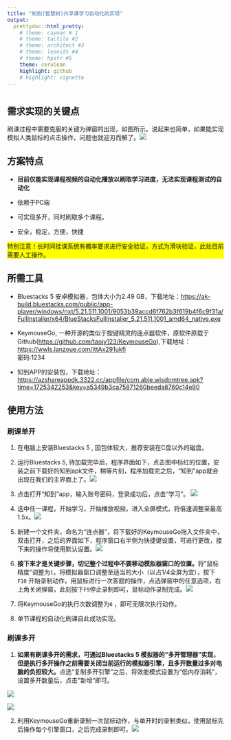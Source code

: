---
title: "知到(智慧树)共享课学习自动化的实现"
output:
  prettydoc::html_pretty:
    # theme: cayman # 1
    # theme: tactile #2
    # theme: architect #3
    # theme: leonids #4
    # theme: hpstr #5
    theme: cerulean
    highlight: github
    # highlight: vignette
---

# 

## 需求实现的关键点

刷课过程中需要克服的关键为弹窗的出现，如图所示。说起来也简单，如果能实现模拟人类鼠标的点击操作，问题也就迎刃而解了。![](images/clipboard-2131103548.png)

## 方案特点

-   **目前仅能实现课程视频的自动化播放以刷取学习进度，无法实现课程测试的自动化**

-   依赖于PC端

-   可实现多开，同时刷取多个课程。

-   安全，稳定，方便，快捷

::: {style="background-color: #FFFF00"}
特别注意！长时间挂课系统有概率要求进行安全验证，方式为滑块验证，此处目前需要人工操作。
:::

## 所需工具

-   Bluestacks 5 安卓模拟器，包体大小为2.49 GB，下载地址：<https://ak-build.bluestacks.com/public/app-player/windows/nxt/5.21.511.1001/9053b39accd6f762b3f619b4f6c9f31a/FullInstaller/x64/BlueStacksFullInstaller_5.21.511.1001_amd64_native.exe>

-   KeymouseGo, 一种开源的类似于按键精灵的连点器软件，原软件原载于Github(<https://github.com/taojy123/KeymouseGo>),下载地址：<https://wwls.lanzoue.com/ittAx291ukfi>\
    密码:1234

-   知到APP的安装包，下载地址：<https://azshareappdk.3322.cc/appfile/com.able.wisdomtree.apk?time=1725342253&key=a5349b3ca75871260beeda8760c14e90>

## 使用方法

### 刷课单开

1.  在电脑上安装Bluestacks 5 , 因包体较大，推荐安装在C盘以外的磁盘。

2.  运行Bluestacks 5, 待加载完毕后，程序界面如下，点击图中标红的位置，安装之前下载好的知到apk文件，稍等片刻，程序加载完之后，“知到"app就会出现在我们的主界面上了。![](images/clipboard-2088493751.png)

3.  点击打开“知到”app，输入账号密码，登录成功后，点击“学习”。 ![](images/clipboard-1486991683.png)

4.  选中任一课程，开始学习，开始播放视频，进入全屏模式，将倍速调整至最高1.5x。![](images/clipboard-1294601317.png)

5.  新建一个文件夹，命名为“连点器”，将下载好的KeymouseGo拖入文件夹中，双击打开，之后的界面如下，程序窗口右半侧为快捷键设置，可进行更改，接下来的操作将使用默认设置。![](images/clipboard-2217475300.png)

6.  **接下来才是关键步骤，切记整个过程中不要移动模拟器窗口的位置。**将”鼠标精度”调整为`1`，将模拟器窗口调整至适当的大小（以占1/4全屏为宜），按下`F10` 开始录制动作，用鼠标进行一次答题的操作，点选弹窗中的任意选项，右上角关闭弹窗，此刻按下`F9`停止录制即可，鼠标动作录制完成。![](images/clipboard-2620575720.png)

7.  将KeymouseGo的执行次数调整为`0` ，即可无限次执行动作。

8.  单节课程的自动化刷课自此成功实现。

### 刷课多开

1.  **如果有刷课多开的需求，可通过Bluestacks 5 模拟器的“多开管理器”实现，但是执行多开操作之前需要关闭当前运行的模拟器引擎，且多开数量过多对电脑的负担较大。**点选“复制多开引擎"之后，将效能模式设置为"低内存消耗"，设置多开数量后，点击”新增“即可。

![](images/clipboard-220775626.png)

![](images/clipboard-2971905096.png)

2.  利用KeymouseGo重新录制一次鼠标动作，与单开时的录制类似，使用鼠标先后操作每个引擎窗口，之后完成录制即可。![](images/clipboard-2756940483.png)
